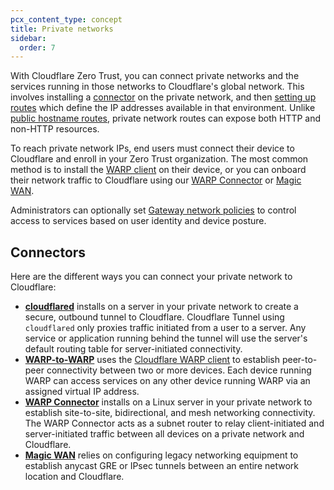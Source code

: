 ```yaml
---
pcx_content_type: concept
title: Private networks
sidebar:
  order: 7
---
```


With Cloudflare Zero Trust, you can connect private networks and the services running in those networks to Cloudflare's global network. This involves installing a [connector](#connectors) on the private network, and then [setting up routes](/cloudflare-one/connections/connect-networks/get-started/create-remote-tunnel/#2b-connect-a-network) which define the IP addresses available in that environment. Unlike [public hostname routes](/cloudflare-one/connections/connect-networks/routing-to-tunnel/), private network routes can expose both HTTP and non-HTTP resources.

To reach private network IPs, end users must connect their device to Cloudflare and enroll in your Zero Trust organization. The most common method is to install the [WARP client](/cloudflare-one/connections/connect-devices/warp/) on their device, or you can onboard their network traffic to Cloudflare using our [WARP Connector](/cloudflare-one/connections/connect-networks/private-net/warp-connector/) or [Magic WAN](/magic-wan/zero-trust/cloudflare-tunnel/).

Administrators can optionally set [Gateway network policies](/cloudflare-one/policies/gateway/network-policies/) to control access to services based on user identity and device posture.

## Connectors

Here are the different ways you can connect your private network to Cloudflare:

- [**cloudflared**](/cloudflare-one/connections/connect-networks/private-net/cloudflared/) installs on a server in your private network to create a secure, outbound tunnel to Cloudflare. Cloudflare Tunnel using `cloudflared` only proxies traffic initiated from a user to a server. Any service or application running behind the tunnel will use the server's default routing table for server-initiated connectivity.
- [**WARP-to-WARP**](/cloudflare-one/connections/connect-networks/private-net/warp-to-warp/) uses the [Cloudflare WARP client](/cloudflare-one/connections/connect-devices/warp/) to establish peer-to-peer connectivity between two or more devices. Each device running WARP can access services on any other device running WARP via an assigned virtual IP address.
- [**WARP Connector**](/cloudflare-one/connections/connect-networks/private-net/warp-connector/) installs on a Linux server in your private network to establish site-to-site, bidirectional, and mesh networking connectivity. The WARP Connector acts as a subnet router to relay client-initiated and server-initiated traffic between all devices on a private network and Cloudflare.
- [**Magic WAN**](/magic-wan/) relies on configuring legacy networking equipment to establish anycast GRE or IPsec tunnels between an entire network location and Cloudflare.
